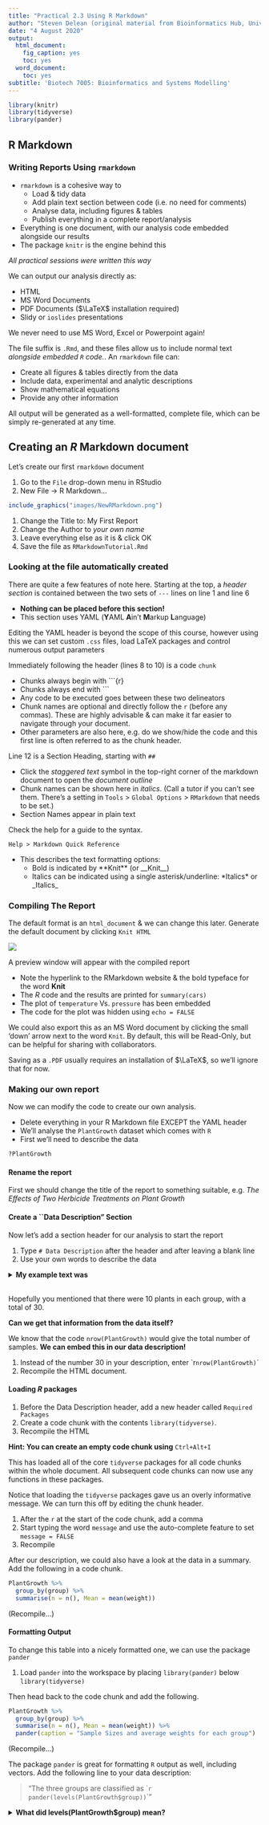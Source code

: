 ```yaml
---
title: "Practical 2.3 Using R Markdown"
author: "Steven Delean (original material from Bioinformatics Hub, University of Adelaide)"
date: "4 August 2020"
output:
  html_document:
    fig_caption: yes
    toc: yes
  word_document:
    toc: yes
subtitle: 'Biotech 7005: Bioinformatics and Systems Modelling'
---
```


```r
library(knitr)
library(tidyverse)
library(pander)
```


## R Markdown

### Writing Reports Using `rmarkdown`

* `rmarkdown` is a cohesive way to
    + Load & tidy data 
    + Add plain text section between code (i.e. no need for comments)
    + Analyse data, including figures & tables
    + Publish everything in a complete report/analysis
* Everything is one document, with our analysis code embedded alongside our results
* The package `knitr` is the engine behind this

*All practical sessions were written this way*

We can output our analysis directly as:

* HTML
* MS Word Documents
* PDF Documents ($\LaTeX$ installation required)
* Slidy or `ioslides` presentations

We never need to use MS Word, Excel or Powerpoint again!

The file suffix is `.Rmd`, and these files allow us to include normal text *alongside embedded `R` code.*.
An `rmarkdown` file can:

- Create all figures & tables directly from the data
- Include data, experimental and analytic descriptions
- Show mathematical equations
- Provide any other information

All output will be generated as a well-formatted, complete file, which can be simply re-generated at any time.


## Creating an *R* Markdown document

Let's create our first `rmarkdown` document

1. Go to the `File` drop-down menu in RStudio
2. New File -> R Markdown...


```r
include_graphics("images/NewRMarkdown.png")
```

1. Change the Title to: My First Report
2. Change the Author to *your own name*
3. Leave everything else as it is & click OK
4. Save the file as `RMarkdownTutorial.Rmd`

### Looking at the file automatically created

There are quite a few features of note here.
Starting at the top, a *header section* is contained between the two sets of `---` lines on line 1 and line 6

- __Nothing can be placed before this section!__
- This section uses YAML (**Y**AML **A**in't **M**arkup **L**anguage)

Editing the YAML header is beyond the scope of this course, however using this we can set custom `.css` files, load LaTeX packages and control numerous output parameters

Immediately following the header (lines 8 to 10) is a code `chunk`

- Chunks always begin with ```{r}
- Chunks always end with ```
- Any code to be executed goes between these two delineators
- Chunk names are optional and directly follow the `r` (before any commas). These are highly advisable & can make it far easier to navigate through your document.
- Other parameters are also here, e.g. do we show/hide the code and this first line is often referred to as the chunk header.

Line 12 is a Section Heading, starting with `##`

- Click the _staggered text_ symbol in the top-right corner of the markdown document to open the _document outline_
- Chunk names can be shown here in _italics_. (Call a tutor if you can't see them. There's a setting in `Tools` > `Global Options` > `RMarkdown` that needs to be set.)
- Section Names appear in plain text

Check the help for a guide to the syntax.

`Help > Markdown Quick Reference`

- This describes the text formatting options: 
    + Bold is indicated by \*\*Knit\*\* (or \_\_Knit\_\_)
    + Italics can be indicated using a single asterisk/underline: \*Italics\* or \_Italics\_


### Compiling The Report

The default format is an `html_document` & we can change this later.
Generate the default document by clicking `Knit HTML`

![](images/knit.png)

A preview window will appear with the compiled report

- Note the hyperlink to the RMarkdown website & the bold typeface for the word **Knit**
- The *R* code and the results are printed for `summary(cars)`
- The plot of `temperature` Vs. `pressure` has been embedded
- The code for the plot was hidden using `echo = FALSE`

    
We could also export this as an MS Word document by clicking the small 'down' arrow next to the word `Knit`.
By default, this will be Read-Only, but can be helpful for sharing with collaborators.

Saving as a `.PDF` usually requires an installation of $\LaTeX$, so we'll ignore that for now.

### Making our own report

Now we can modify the code to create our own analysis.

- Delete everything in your R Markdown file EXCEPT the YAML header
- We'll analyse the `PlantGrowth` dataset which comes with `R`
- First we'll need to describe the data

```r
?PlantGrowth
```

#### Rename the report

First we should change the title of the report to something suitable, e.g. *The Effects of Two Herbicide Treatments on Plant Growth*

#### Create a ``Data Description" Section

Now let's add a section header for our analysis to start the report

1. Type `# Data Description` after the header and after leaving a blank line
2. Use your own words to describe the data

<details><summary><b>My example text was</b></summary>

> Plants were treated with two different herbicides and the effects on growth were compared using the dried weight of the plants after one month.
Both treatments were compared to a control group of plants which were not treated with any herbicide.
Each group contained 10 plants, giving a total of 30 plants.

</details>
<br>
Hopefully you mentioned that there were 10 plants in each group, with a total of 30.

__Can we get that information from the data itself?__

We know that the code `nrow(PlantGrowth)` would give the total number of samples.
__We can embed this in our data description!__

1. Instead of the number 30 in your description, enter \`r` nrow(PlantGrowth)`\`
2. Recompile the HTML document.

#### Loading *R* packages

1. Before the Data Description header, add a new header called `Required Packages`
2. Create a code chunk with the contents `library(tidyverse)`.
3. Recompile the HTML

**Hint: You can create an empty code chunk using** `Ctrl+Alt+I`

This has loaded all of the core `tidyverse` packages for all code chunks within the whole document.
All subsequent code chunks can now use any functions in these packages.

Notice that loading the `tidyverse` packages gave us an overly informative message.
We can turn this off by editing the chunk header.

1. After the `r` at the start of the code chunk, add a comma
2. Start typing the word `message` and use the auto-complete feature to set `message = FALSE`
3. Recompile

After our description, we could also have a look at the data in a summary.
Add the following in a code chunk.

```r
PlantGrowth %>% 
  group_by(group) %>% 
  summarise(n = n(), Mean = mean(weight)) 
```

(Recompile...)

#### Formatting Output

To change this table into a nicely formatted one, we can use the package `pander`

1. Load `pander` into the workspace by placing `library(pander)` below `library(tidyverse)`

Then head back to the code chunk and add the following.


```r
PlantGrowth %>% 
  group_by(group) %>% 
  summarise(n = n(), Mean = mean(weight)) %>%
  pander(caption = "Sample Sizes and average weights for each group")
```

(Recompile...)

The package `pander` is great for formatting `R` output as well, including vectors.
Add the following line to your data description:

> "The three groups are classified as \``r` `pander(levels(PlantGrowth$group))`\`"

<details><summary><b>What did levels(PlantGrowth$group) mean?</b></summary>
This column is considered by `R` to be a categorical variable.
`R` stores these as a data-type called a factor, and the different values it can take are known as `levels`.
Here we have three different categories (or treatments) which represent the control and two treatments.
<details>
<br>

#### Add a plot of the data

We can use `ggplot2` for this

1. This was already loaded with `library(tidyverse)`
2. Create a plot using `geom_boxplot()`
3. Fill the boxes based on the `group` variable


```r
ggplot(PlantGrowth, aes(x = group, y = weight, fill = group)) +
  geom_boxplot() +
  theme_bw() +
  labs(x = "Treatment Group", y = "Dried Weight (g)")
```

#### Analyse the data

Here we can fit a simple linear regression using:

- `weight` as the response variable
- `group` as the predictor variable

To fit a linear model in `R`:

1. Use the function `lm()`
2. Save the results as a new object

In the following line of code, we are saying the the `weight` measurements are dependent on the `group` each plant belongs to (`weight ~ group`).
In `R` we can usually read the `~` symbol as *depends on* (or *is a function of*).

```r
model_fit <- lm(weight ~ group, data = PlantGrowth)
```

We can view the `summary()` or `anova()` for a given model using this functions on the saved model.

```r
summary(model_fit)
anova(model_fit)
```

To place these as formatted tables in the text we can also use `pander()`, which has a default format setting for these types of objects.

```r
model_fit %>% summary() %>% pander()
```

```r
model_fit %>% anova() %>% pander()
```

You can change the default captions if you like using the argument `caption = "my caption"` inside the `pnder()` function.

#### Finishing the analysis

After you're happy with the way your analysis looks

- A good habit is to finish with a section called `Session Info`
- Add a code chunk which calls the `R` command `sessionInfo()`
- We can also wrap the output of `sessionInfo()` inside the `pander()` function to provide yet another nicely formatted section in our report.

So far we've been compiling everything as HTML, but let's switch to an MS Word document.
We could email this to our supervisors, or upload to Google docs for collaborators...

### Summary

This basic process is incredibly useful

- We never need to cut & paste anything between `R` and other documents
- Every piece of information can be drawn directly from our `R` analysis
- We can very easily incorporate new data as it arrives
- We can describe our code using either comments, or plain text in the surrounding paragraphs
- Creates *reproducible research*
